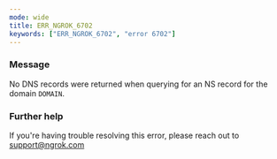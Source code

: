 ```yaml
---
mode: wide
title: ERR_NGROK_6702
keywords: ["ERR_NGROK_6702", "error 6702"]
---
```


### Message

No DNS records were returned when querying for an NS record for the domain `DOMAIN`.

### Further help

If you're having trouble resolving this error, please reach out to [support@ngrok.com](mailto:support@ngrok.com?subject=Help%20with%20ERR_NGROK_6702)
